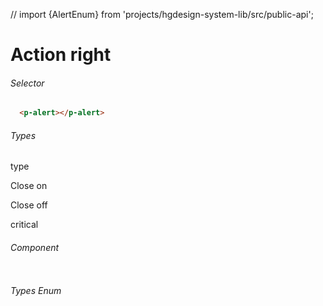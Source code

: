 // import {AlertEnum} from 'projects/hgdesign-system-lib/src/public-api';

<Meta title='Alert'
  component={AlertTriggerComponent}
 />

# Action right


###### Selector

```html
  <p-alert></p-alert>
```
###### Types
<Canvas>
  <p className="story-title hidden-text">type</p>
  <p className="story-title">Close on</p>
  <p className="story-title">Close off</p>
  <p className="story-title">critical</p>
  
</Canvas>

###### Component
```ts

```

###### Types Enum
```ts
 
```
